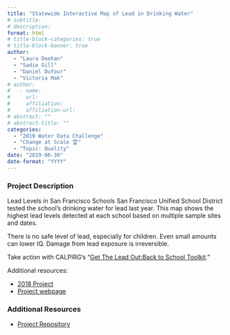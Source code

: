 ```yaml
---
title: "Statewide Interactive Map of Lead in Drinking Water"
# subtitle: 
# description: 
format: html
# title-block-categories: true
# title-block-banner: true
author: 
  - "Laura Deehan"
  - "Sadie Gill"
  - "Daniel Dufour"
  - "Victoria Mak"
# author:
#   - name: 
#     url: 
#     affiliation: 
#     affiliation-url:
# abstract: ""
# abstract-title: ""
categories: 
  - "2019 Water Data Challenge"
  - "Change at Scale 🏆"
  - "Topic: Quality"
date: "2019-06-30"
date-format: "YYYY"
---
```


<!-- COMMENT
## params_NOTUSED-proj_title

#### Year: params_NOTUSED-year

#### Topics: params_NOTUSED-topics

#### Awards: params_NOTUSED-awards

#### Team Members: params_NOTUSED-team_members
UNCOMMENT -->

### Project Description

Lead Levels in San Francisco Schools San Francisco Unified School District tested the school's drinking water for lead last year. This map shows the highest lead levels detected at each school based on multiple sample sites and dates.

There is no safe level of lead, especially for children. Even small amounts can lower IQ. Damage from lead exposure is irreversible. 

Take action with CALPIRG's "[Get The Lead Out:Back to School Toolkit](https://calpirg.org/resources/caf/get-lead-out-back-school-toolkit)."

Additional resources:

- [2018 Project](https://waterdatacollaborative.github.io/project/get-the-lead-out/)
- [Project webpage](https://geosurge.github.io/get-the-lead-out-map/)

### Additional Resources

- [Project Repository](https://github.com/GeoSurge/get-the-lead-out-map)
